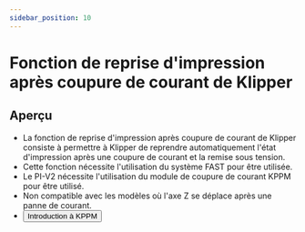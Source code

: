 ```yaml
---
sidebar_position: 10
---
```



# Fonction de reprise d'impression après coupure de courant de Klipper

## Aperçu

- La fonction de reprise d'impression après coupure de courant de Klipper consiste à permettre à Klipper de reprendre automatiquement l'état d'impression après une coupure de courant et la remise sous tension.
- Cette fonction nécessite l'utilisation du système FAST pour être utilisée.
- Le PI-V2 nécessite l'utilisation du module de coupure de courant KPPM pour être utilisé.
- Non compatible avec les modèles où l'axe Z se déplace après une panne de courant.
- <Button variant="contained" disableElevation component="a" rel="noopener" href="/docs/ProductDoc/ExtensionBoard/fly-kppm">Introduction à KPPM</Button>

 <KPPM power_pine="gpiochip1/gpio21" />
